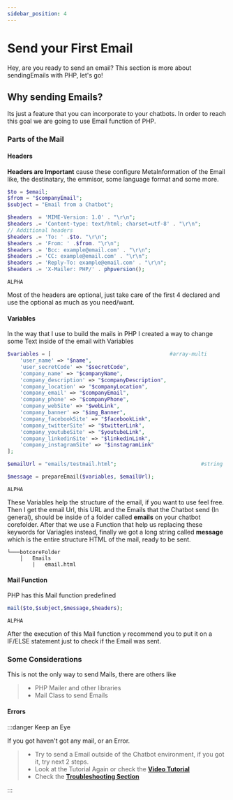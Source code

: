 ```yaml
---
sidebar_position: 4
---
```


# Send your First Email


Hey, are you ready to send an email? This section is more about sendingEmails with PHP, let's go!

## Why sending Emails?

Its just a feature that you can incorporate to your chatbots. In order to reach this goal we are going to use Email function of PHP.

### Parts of the Mail

#### Headers

**Headers are Important** cause these configure MetaInformation of the Email like, the destinatary, the emmisor, some language format and some more.

<Tabs>
<TabItem value="php" label="PHP">

```php
$to = $email;
$from = "$companyEmail";
$subject = "Email from a Chatbot";

$headers  = 'MIME-Version: 1.0' . "\r\n";
$headers .= 'Content-type: text/html; charset=utf-8' . "\r\n";
// Additional headers
$headers .= 'To: ' .$to. "\r\n";
$headers .= 'From: ' .$from. "\r\n";
$headers .= 'Bcc: example@email.com' . "\r\n";
$headers .= 'CC: example@email.com' . "\r\n";
$headers .= 'Reply-To: example@email.com' . "\r\n";
$headers .= 'X-Mailer: PHP/' . phpversion();
```

</TabItem>
<TabItem value="nodejs" label="Node.js">

```nodejs
ALPHA
```

</TabItem>
</Tabs>

Most of the headers are optional, just take care of the first 4 declared and use the optional as much as you need/want.

#### Variables

In the way that I use to build the mails in PHP I created a way to change some Text inside of the email with Variables

<Tabs>
<TabItem value="php" label="PHP">

```php
$variables = [                                      #array-multi
    'user_name' => "$name",
    'user_secretCode' => "$secretCode",
    'company_name' => "$companyName",
    'company_description' => "$companyDescription",
    'company_location' => "$companyLocation",
    'company_email' => "$companyEmail",
    'company_phone' => "$companyPhone",
    'company_webSite' => "$webLink",
    'company_banner' => "$img_Banner",
    'company_facebookSite' => "$facebookLink",
    'company_twitterSite' => "$twitterLink",
    'company_youtubeSite' => "$youtubeLink",
    'company_linkedinSite' => "$linkedinLink",
    'company_instagramSite' => "$instagramLink"
];

$emailUrl = "emails/testmail.html";                           #string

$message = prepareEmail($variables, $emailUrl);
```

</TabItem>
<TabItem value="nodejs" label="Node.js">

```nodejs
ALPHA
```

</TabItem>
</Tabs>

These Variables help the structure of the email, if you want to use feel free. Then I get the email Url, this URL and the Emails that the Chatbot send (In general), should be inside of a folder called **emails** on your chatbot corefolder. After that we use a Function that help us replacing these keywords for Variagles instead, finally we got a long string called **message** which is the entire structure HTML of the mail, ready to be sent.

```shell
└───botcoreFolder
    │   Emails
        |   email.html
```

#### Mail Function

PHP has this Mail function predefined

<Tabs>
<TabItem value="php" label="PHP">

```php
mail($to,$subject,$message,$headers);
```

</TabItem>
<TabItem value="nodejs" label="Node.js">

```nodejs
ALPHA
```

</TabItem>
</Tabs>

After the execution of this Mail function y recommend you to put it on a IF/ELSE statement just to check if the Email was sent.

### Some Considerations

This is not the only way to send Mails, there are others like

> - PHP Mailer and other libraries
> - Mail Class to send Emails

#### Errors

:::danger Keep an Eye

If you got haven't got any mail, or an Error.

> - Try to send a Email outside of the Chatbot environment, if you got it, try next 2 steps.
> - Look at the Tutorial Again or check the [**Video Tutorial**](https://google.com)
> - Check the [**Troubleshooting Section**](./../zaroc-advanced/troubleshooting)

:::
